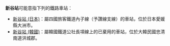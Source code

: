 {{noteTA
|T=zh-tw:新谷車站;zh-hk:新谷站; zh-cn:新谷站;
|1=zh-tw:新谷車站;zh-hk:新谷站; zh-cn:新谷站;
}}
'''新谷站'''可能意指下列的鐵路車站：
*[[新谷站_(日本)|新谷站 (日本)]]：屬四國旅客鐵道內子線（予讚線支線）的車站，位於日本愛媛縣大洲市。
*[[新谷站_(韓國)|新谷站 (韓國)]]：屬韓國鐵道公社長項線上的已棄用的車站，位於大韓民國忠清南道洪城郡。

{{disambig|cat=三字車站名消歧義}}